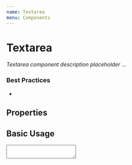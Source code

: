 ```yaml
---
name: Textarea
menu: Components
---
```



# Textarea

_Textarea component description placeholder ..._

### Best Practices

-

## Properties

<Props of={Textarea} />

## Basic Usage

<Textarea></Textarea>
